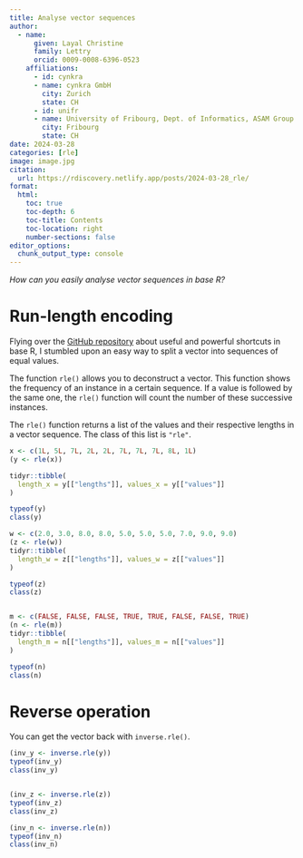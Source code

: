 ```yaml
---
title: Analyse vector sequences
author:
  - name:
      given: Layal Christine
      family: Lettry
      orcid: 0009-0008-6396-0523
    affiliations:
      - id: cynkra
      - name: cynkra GmbH
        city: Zurich
        state: CH
      - id: unifr
      - name: University of Fribourg, Dept. of Informatics, ASAM Group
        city: Fribourg
        state: CH
date: 2024-03-28
categories: [rle]
image: image.jpg
citation: 
  url: https://rdiscovery.netlify.app/posts/2024-03-28_rle/
format:
  html:
    toc: true
    toc-depth: 6
    toc-title: Contents
    toc-location: right
    number-sections: false
editor_options: 
  chunk_output_type: console
---
```


*How can you easily analyse vector sequences in base R?*

# Run-length encoding

Flying over the [GitHub repository](https://github.com/nanxstats/r-base-shortcuts#run-length-encoding) about useful and powerful shortcuts in base R, I stumbled upon an easy way to split a vector into sequences of equal values.

The function `rle()` allows you to deconstruct a vector. This function shows the frequency of an instance in a certain sequence. If a value is followed by the same one, the `rle()` function will count the number of these successive instances. 

The `rle()` function returns a list of the values and their respective lengths in a vector sequence. The class of this list is `"rle"`. 

```r
x <- c(1L, 5L, 7L, 2L, 2L, 7L, 7L, 7L, 8L, 1L)
(y <- rle(x))

tidyr::tibble(
  length_x = y[["lengths"]], values_x = y[["values"]]
)

typeof(y)
class(y)

w <- c(2.0, 3.0, 8.0, 8.0, 5.0, 5.0, 5.0, 7.0, 9.0, 9.0)
(z <- rle(w))
tidyr::tibble(
  length_w = z[["lengths"]], values_w = z[["values"]]
)

typeof(z)
class(z)


m <- c(FALSE, FALSE, FALSE, TRUE, TRUE, FALSE, FALSE, TRUE)
(n <- rle(m))
tidyr::tibble(
  length_m = n[["lengths"]], values_m = n[["values"]]
)

typeof(n)
class(n)
```

# Reverse operation

You can get the vector back with `inverse.rle()`.

```r
(inv_y <- inverse.rle(y))
typeof(inv_y)
class(inv_y)


(inv_z <- inverse.rle(z))
typeof(inv_z)
class(inv_z)

(inv_n <- inverse.rle(n))
typeof(inv_n)
class(inv_n)
```


